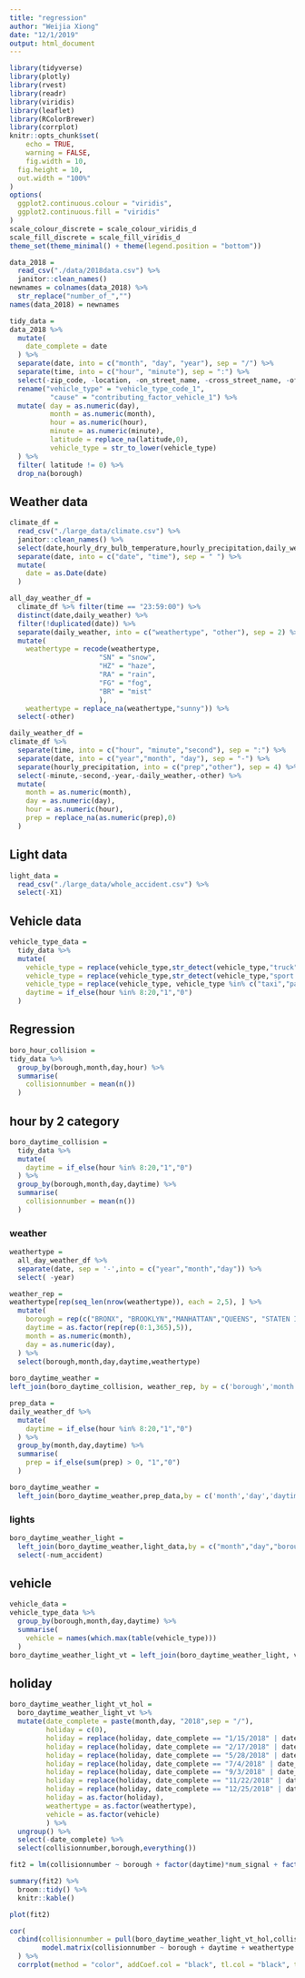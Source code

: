 ```yaml
---
title: "regression"
author: "Weijia Xiong"
date: "12/1/2019"
output: html_document
---
```


```r
library(tidyverse)
library(plotly)
library(rvest)
library(readr)
library(viridis)
library(leaflet)
library(RColorBrewer)
library(corrplot)
knitr::opts_chunk$set(
	echo = TRUE,
	warning = FALSE,
	fig.width = 10, 
  fig.height = 10,
  out.width = "100%"
)
options(
  ggplot2.continuous.colour = "viridis",
  ggplot2.continuous.fill = "viridis"
)
scale_colour_discrete = scale_colour_viridis_d
scale_fill_discrete = scale_fill_viridis_d
theme_set(theme_minimal() + theme(legend.position = "bottom"))
```

```r
data_2018 = 
  read_csv("./data/2018data.csv") %>% 
  janitor::clean_names() 
newnames = colnames(data_2018) %>% 
  str_replace("number_of_","") 
names(data_2018) = newnames

tidy_data = 
data_2018 %>% 
  mutate(
    date_complete = date 
  ) %>% 
  separate(date, into = c("month", "day", "year"), sep = "/") %>% 
  separate(time, into = c("hour", "minute"), sep = ":") %>%
  select(-zip_code, -location, -on_street_name, -cross_street_name, -off_street_name,-collision_id,-year) %>% 
  rename("vehicle_type" = "vehicle_type_code_1",
          "cause" = "contributing_factor_vehicle_1") %>% 
  mutate( day = as.numeric(day),
          month = as.numeric(month),
          hour = as.numeric(hour),
          minute = as.numeric(minute),
          latitude = replace_na(latitude,0),
          vehicle_type = str_to_lower(vehicle_type)
  ) %>%
  filter( latitude != 0) %>% 
  drop_na(borough)
```


## Weather data
```r
climate_df = 
  read_csv("./large_data/climate.csv") %>% 
  janitor::clean_names() %>% 
  select(date,hourly_dry_bulb_temperature,hourly_precipitation,daily_weather) %>%
  separate(date, into = c("date", "time"), sep = " ") %>% 
  mutate(
    date = as.Date(date)
  )

all_day_weather_df =
  climate_df %>% filter(time == "23:59:00") %>% 
  distinct(date,daily_weather) %>% 
  filter(!duplicated(date)) %>% 
  separate(daily_weather, into = c("weathertype", "other"), sep = 2) %>%
  mutate(
    weathertype = recode(weathertype,
                      "SN" = "snow",
                      "HZ" = "haze",
                      "RA" = "rain",
                      "FG" = "fog",
                      "BR" = "mist"
                      ),
    weathertype = replace_na(weathertype,"sunny")) %>% 
  select(-other)

daily_weather_df = 
climate_df %>% 
  separate(time, into = c("hour", "minute","second"), sep = ":") %>% 
  separate(date, into = c("year","month", "day"), sep = "-") %>% 
  separate(hourly_precipitation, into = c("prep","other"), sep = 4) %>% 
  select(-minute,-second,-year,-daily_weather,-other) %>% 
  mutate(
    month = as.numeric(month),
    day = as.numeric(day),
    hour = as.numeric(hour),
    prep = replace_na(as.numeric(prep),0)
  )
```

## Light data
```r
light_data = 
  read_csv("./large_data/whole_accident.csv") %>% 
  select(-X1)
```

## Vehicle data
```r
vehicle_type_data = 
  tidy_data %>% 
  mutate(
    vehicle_type = replace(vehicle_type,str_detect(vehicle_type,"truck"),"truck"),
    vehicle_type = replace(vehicle_type,str_detect(vehicle_type,"sport utility"),"sport utility vehicle"),
    vehicle_type = replace(vehicle_type, vehicle_type %in% c("taxi","passenger vehicle","sedan","truck","sport utility vehicle") == FALSE, "others"),
    daytime = if_else(hour %in% 8:20,"1","0")
  ) 

```




## Regression 
```r
boro_hour_collision = 
tidy_data %>%
  group_by(borough,month,day,hour) %>%
  summarise(
    collisionnumber = mean(n())
  )
```

## hour by 2 category

```r
boro_daytime_collision = 
  tidy_data %>%  
  mutate(
    daytime = if_else(hour %in% 8:20,"1","0")
  ) %>% 
  group_by(borough,month,day,daytime) %>%
  summarise(
    collisionnumber = mean(n())
  )
```


### weather
```r
weathertype =
  all_day_weather_df %>% 
  separate(date, sep = '-',into = c("year","month","day")) %>% 
  select( -year)

weather_rep = 
weathertype[rep(seq_len(nrow(weathertype)), each = 2,5), ] %>% 
  mutate(
    borough = rep(c("BRONX", "BROOKLYN","MANHATTAN","QUEENS", "STATEN ISLAND"),each = 365*2),
    daytime = as.factor(rep(rep(0:1,365),5)),
    month = as.numeric(month),
    day = as.numeric(day),
  ) %>% 
  select(borough,month,day,daytime,weathertype)
  
boro_daytime_weather = 
left_join(boro_daytime_collision, weather_rep, by = c('borough','month','day','daytime'))

prep_data =
daily_weather_df %>% 
  mutate(
    daytime = if_else(hour %in% 8:20,"1","0")
  ) %>% 
  group_by(month,day,daytime) %>%
  summarise(
    prep = if_else(sum(prep) > 0, "1","0")
  )

boro_daytime_weather = 
  left_join(boro_daytime_weather,prep_data,by = c('month','day','daytime'))
```

### lights
```r
boro_daytime_weather_light =
  left_join(boro_daytime_weather,light_data,by = c("month","day","borough")) %>% 
  select(-num_accident)
```

## vehicle
```r
vehicle_data = 
vehicle_type_data %>% 
  group_by(borough,month,day,daytime) %>% 
  summarise(
    vehicle = names(which.max(table(vehicle_type)))
  ) 
boro_daytime_weather_light_vt = left_join(boro_daytime_weather_light, vehicle_data,by = c('borough','month','day','daytime'))

```


## holiday
```r
boro_daytime_weather_light_vt_hol = 
  boro_daytime_weather_light_vt %>% 
  mutate(date_complete = paste(month,day, "2018",sep = "/"),
         holiday = c(0),
         holiday = replace(holiday, date_complete == "1/15/2018" | date_complete == "1/13/2018" | date_complete == "1/14/2018", "1"),
         holiday = replace(holiday, date_complete == "2/17/2018" | date_complete == "2/19/2018" | date_complete == "2/18/2018", "1"),
         holiday = replace(holiday, date_complete == "5/28/2018" | date_complete == "5/26/2018" | date_complete == "5/27/2018", "1"),
         holiday = replace(holiday, date_complete == "7/4/2018" | date_complete == "7/7/2018" | date_complete == "7/8/2018", "1"),
         holiday = replace(holiday, date_complete == "9/3/2018" | date_complete == "9/1/2018" | date_complete == "9/2/2018", "1"),
         holiday = replace(holiday, date_complete == "11/22/2018" | date_complete == "11/23/2018" | date_complete == "11/24/2018" | date_complete == "11/25/2018", "1"),
         holiday = replace(holiday, date_complete == "12/25/2018" | date_complete == "12/26/2018" | date_complete == "12/27/2018", "1"),
         holiday = as.factor(holiday),
         weathertype = as.factor(weathertype),
         vehicle = as.factor(vehicle)
         ) %>% 
  ungroup() %>% 
  select(-date_complete) %>% 
  select(collisionnumber,borough,everything())

```


```r
fit2 = lm(collisionnumber ~ borough + factor(daytime)*num_signal + factor(prep) + vehicle + holiday, data = boro_daytime_weather_light_vt_hol) 

summary(fit2) %>% 
  broom::tidy() %>% 
  knitr::kable()

plot(fit2)
```


```r
cor(
  cbind(collisionnumber = pull(boro_daytime_weather_light_vt_hol,collisionnumber),
        model.matrix(collisionnumber ~ borough + daytime + weathertype + num_signal + vehicle + holiday +prep, boro_daytime_weather_light_vt_hol)[,-1])
  ) %>% 
  corrplot(method = "color", addCoef.col = "black", tl.col = "black", tl.srt = 45, insig = "blank" , number.cex = 0.7, diag = FALSE)
```

